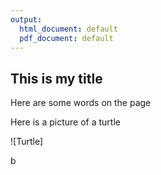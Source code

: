 ```yaml
---
output:
  html_document: default
  pdf_document: default
---
```

## This is my title

Here are some words on the page

Here is a picture of a turtle

![Turtle]

b